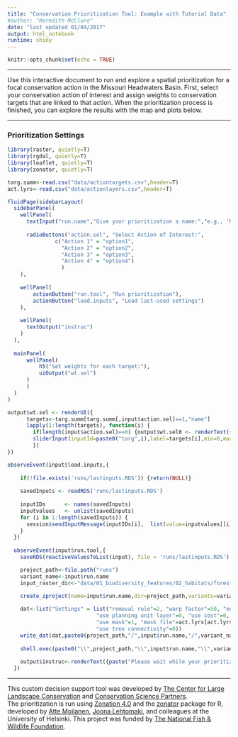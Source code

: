 ```yaml
---
title: "Conservation Prioritization Tool: Example with Tutorial Data"
#author: "Meredith McClure"
date: "last updated 01/04/2017"
output: html_notebook
runtime: shiny
---
```


```r
knitr::opts_chunk$set(echo = TRUE)
```

***
Use this interactive document to run and explore a spatial prioritization for a focal conservation action in the Missouri Headwaters Basin. 
First, select your conservation action of interest and assign weights to conservation targets that are linked to that action. When the prioritization process is finished, you can explore the results with the map and plots below.

***

### Prioritization Settings
```r
library(raster, quietly=T)
library(rgdal, quietly=T)
library(leaflet, quietly=T)
library(zonator, quietly=T)
```

```r
targ.summ<-read.csv("data/actiontargets.csv",header=T)
act.lyrs<-read.csv("data/actionlayers.csv",header=T)
```

```r
fluidPage(sidebarLayout(
  sidebarPanel(
    wellPanel(
      textInput("run.name","Give your prioritization a name:","e.g., 'MyAction_Run1'"),
  
      radioButtons("action.sel", "Select Action of Interest:",
               c("Action 1" = "option1",
                 "Action 2" = "option2",
                 "Action 3" = "option3",
                 "Action 4" = "option4")
                 )
    ),
  
    wellPanel(
        actionButton("run.tool", "Run prioritization"),
        actionButton("load.inputs", "Load last-used settings") 
    ),
    
    wellPanel(
      textOutput("instruc")
    )
  ),
  
  mainPanel(
      wellPanel(
          h5("Set weights for each target:"),
          uiOutput("wt.sel")
      )
      )
  )
)

output$wt.sel <- renderUI({
      targets<-targ.summ[targ.summ[,input$action.sel]==1,"name"]
      lapply(1:length(targets), function(i) {
        if(length(input$action.sel)==0) {output$wt.sel0 <- renderText({" "})} else {
        sliderInput(inputId=paste0("targ",i),label=targets[i],min=0,max=1,value=0,step=0.1)}
        })
})

observeEvent(input$load.inputs,{   
    
    if(!file.exists('runs/lastinputs.RDS')) {return(NULL)}
    
    savedInputs <- readRDS('runs/lastinputs.RDS')
    
    inputIDs      <- names(savedInputs) 
    inputvalues   <- unlist(savedInputs) 
    for (i in 1:length(savedInputs)) { 
      session$sendInputMessage(inputIDs[i],  list(value=inputvalues[[i]]) )
    }
  })
  
  observeEvent(input$run.tool,{ 
    saveRDS(reactiveValuesToList(input), file = 'runs/lastinputs.RDS')

    project_path<-file.path("runs")
    variant_name<-input$run.name
    input_raster_dir<-"data/01_biodiversity_features/02_habitats/forest"
    
    create_zproject(name=input$run.name,dir=project_path,variants=variant_name,spp_template_dir=input_raster_dir,spp_file_pattern="*.tif",overwrite=T,weight=c(input$targ1,input$targ2,input$targ3,input$targ4))

    dat<-list("Settings" = list("removal rule"=2, "warp factor"=50, "edge removal"=1, 
                            "use planning unit layer"=0, "use cost"=0, 
                            "use mask"=1, "mask file"=act.lyrs[act.lyrs[,'label']==input$action.sel,"masklyr"],
                            "use tree connectivity"=0))
    write_dat(dat,paste0(project_path,"/",input$run.name,"/",variant_name,"/",variant_name,".dat"),overwrite=T)
    
    shell.exec(paste0("\\",project_path,"\\",input$run.name,"\\",variant_name,".bat"))
    
    output$instruc<-renderText({paste("Please wait while your prioritization is run. Your results will appear below and will be saved to ",project_path,"/",input$run.name,".",sep="")})
  })  
```

***

This custom decision support tool was developed by [The Center for Large Landscape Conservation](http://www.largelandscapes.org) and [Conservation Science Partners](http://www.csp-inc.org).  
The prioritization is run using [Zonation 4.0](https://www.helsinki.fi/en/researchgroups/metapopulation-research-centre/software#section-14300) and the [zonator](https://github.com/cbig/zonator) package for R, developed by [Atte Moilanen](https://www.helsinki.fi/en/researchgroups/metapopulation-research-centre/research-and-subgroups/c-big-conservation-biology-informatics-group), [Joona Lehtomaki](https://github.com/jlehtoma), and colleagues at the University of Helsinki. 
This project was funded by [The National Fish & Wildlife Foundation](http://www.nfwf.org).



